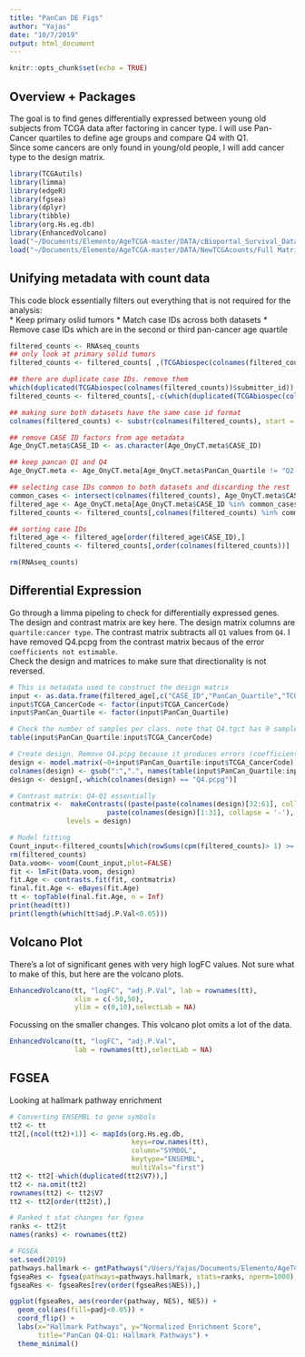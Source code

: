 ```yaml
---
title: "PanCan DE Figs"
author: "Yajas"
date: "10/7/2019"
output: html_document
---
```


```r
knitr::opts_chunk$set(echo = TRUE)
```

## Overview + Packages

The goal is to find genes differentially expressed between young old subjects from TCGA data after factoring in cancer type. I will use Pan-Cancer quartiles to define age groups and compare Q4 with Q1.  
Since some cancers are only found in young/old people, I will add cancer type to the design matrix.

```r
library(TCGAutils)
library(limma)
library(edgeR)
library(fgsea)
library(dplyr)
library(tibble)
library(org.Hs.eg.db)
library(EnhancedVolcano)
load("~/Documents/Elemento/AgeTCGA-master/DATA/cBioportal_Survival_Data/age_metadata.RData")
load("~/Documents/Elemento/AgeTCGA-master/DATA/NewTCGAcounts/Full Matrix.RData")
```

## Unifying metadata with count data

This code block essentially filters out everything that is not required for the analysis:  
* Keep primary oslid tumors
* Match case IDs across both datasets
* Remove case IDs which are in the second or third pan-cancer age quartile

```r
filtered_counts <- RNAseq_counts
## only look at primary solid tumors
filtered_counts <- filtered_counts[ ,(TCGAbiospec(colnames(filtered_counts))$sample_definition == "Primary Solid Tumor")]

## there are duplicate case IDs. remove them
which(duplicated(TCGAbiospec(colnames(filtered_counts))$submitter_id))
filtered_counts <- filtered_counts[,-c(which(duplicated(TCGAbiospec(colnames(filtered_counts))$submitter_id)))]

## making sure both datasets have the same case id format
colnames(filtered_counts) <- substr(colnames(filtered_counts), start = 1, stop = 15)

## remove CASE ID factors from age metadata
Age_OnyCT.meta$CASE_ID <- as.character(Age_OnyCT.meta$CASE_ID)

## keep pancan Q1 and Q4
Age_OnyCT.meta <- Age_OnyCT.meta[Age_OnyCT.meta$PanCan_Quartile != "Q2-Q3",]

## selecting case IDs common to both datasets and discarding the rest
common_cases <- intersect(colnames(filtered_counts), Age_OnyCT.meta$CASE_ID)
filtered_age <- Age_OnyCT.meta[Age_OnyCT.meta$CASE_ID %in% common_cases,]
filtered_counts <- filtered_counts[,colnames(filtered_counts) %in% common_cases]

## sorting case IDs
filtered_age <- filtered_age[order(filtered_age$CASE_ID),]
filtered_counts <- filtered_counts[,order(colnames(filtered_counts))]

rm(RNAseq_counts)
```


## Differential Expression  

Go through a limma pipeling to check for differentially expressed genes. The design and contrast matrix are key here. The design matrix columns are `quartile:cancer type`. The contrast matrix subtracts all `Q1` values from `Q4`. I have removed Q4.pcpg from the contrast matrix becaus of the error `coefficients not estimable`.  
\n
Check the design and matrices to make sure that directionality is not reversed.  

```r
# This is metadata used to construct the design matrix
input <- as.data.frame(filtered_age[,c("CASE_ID","PanCan_Quartile","TCGA_CancerCode")])
input$TCGA_CancerCode <- factor(input$TCGA_CancerCode)
input$PanCan_Quartile <- factor(input$PanCan_Quartile)

# Check the number of samples per class. note that Q4.tgct has 0 samples
table(input$PanCan_Quartile:input$TCGA_CancerCode)

# Create design. Remove Q4.pcpg because it produces errors (coefficients not estimable)
design <- model.matrix(~0+input$PanCan_Quartile:input$TCGA_CancerCode)
colnames(design) <- gsub(":",".", names(table(input$PanCan_Quartile:input$TCGA_CancerCode)))
design <- design[,-which(colnames(design) == "Q4.pcpg")]

# Contrast matrix: Q4-Q1 essentially
contmatrix <-  makeContrasts((paste(paste(colnames(design)[32:61], collapse = '+'), 
                        paste(colnames(design)[1:31], collapse = '-'), sep = "-")),
              levels = design)

# Model fitting
Count_input<-filtered_counts[which(rowSums(cpm(filtered_counts)> 1) >= 2) ,]
rm(filtered_counts)
Data.voom<- voom(Count_input,plot=FALSE)
fit <- lmFit(Data.voom, design)
fit.Age <- contrasts.fit(fit, contmatrix)
final.fit.Age <- eBayes(fit.Age)
tt <- topTable(final.fit.Age, n = Inf)
print(head(tt))
print(length(which(tt$adj.P.Val<0.05)))
```

## Volcano Plot  

There's a lot of significant genes with very high logFC values. Not sure what to make of this, but here are the volcano plots.  

```r
EnhancedVolcano(tt, "logFC", "adj.P.Val", lab = rownames(tt),
                xlim = c(-50,50),
                ylim = c(0,10),selectLab = NA)
```
  
Focussing on the smaller changes. This volcano plot omits a lot of the data.

```r
EnhancedVolcano(tt, "logFC", "adj.P.Val", 
                lab = rownames(tt),selectLab = NA)
```

## FGSEA

Looking at hallmark pathway enrichment

```r
# Converting ENSEMBL to gene symbols
tt2 <- tt
tt2[,(ncol(tt2)+1)] <- mapIds(org.Hs.eg.db,
                              keys=row.names(tt),
                              column="SYMBOL",
                              keytype="ENSEMBL",
                              multiVals="first")
tt2 <- tt2[-which(duplicated(tt2$V7)),]
tt2 <- na.omit(tt2)
rownames(tt2) <- tt2$V7
tt2 <- tt2[order(tt2$t),]

# Ranked t stat changes for fgsea
ranks <- tt2$t
names(ranks) <- rownames(tt2)

# FGSEA
set.seed(2019)
pathways.hallmark <- gmtPathways("/Users/Yajas/Documents/Elemento/AgeTCGA-master/DATA/GSEA_pathways/h.all.v7.0.symbols.gmt")
fgseaRes <- fgsea(pathways=pathways.hallmark, stats=ranks, nperm=1000)
fgseaRes <- fgseaRes[rev(order(fgseaRes$NES)),]

ggplot(fgseaRes, aes(reorder(pathway, NES), NES)) +
  geom_col(aes(fill=padj<0.05)) +
  coord_flip() +
  labs(x="Hallmark Pathways", y="Normalized Enrichment Score",
       title="PanCan Q4-Q1: Hallmark Pathways") + 
  theme_minimal()
```